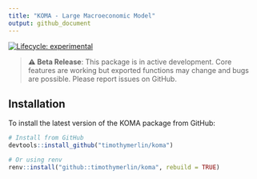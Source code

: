 ```yaml
---
title: "KOMA - Large Macroeconomic Model"
output: github_document
---
```


[![Lifecycle: experimental](https://img.shields.io/badge/lifecycle-experimental-orange.svg)](https://lifecycle.r-lib.org/articles/stages.html#experimental)

> **⚠️ Beta Release**: This package is in active development.
> Core features are working but exported functions may change and bugs
> are possible. Please report issues on GitHub.

## Installation

To install the latest version of the KOMA package from GitHub:

```r
# Install from GitHub
devtools::install_github("timothymerlin/koma")

# Or using renv
renv::install("github::timothymerlin/koma", rebuild = TRUE)
```
